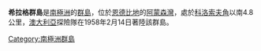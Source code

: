 '''希拉格群島'''是[[南極洲|南極洲]]的[[群島|群島]]，位於[[恩德比地|恩德比地]]的[[阿蒙森灣_(南極洲)|阿蒙森灣]]，處於[[科洛索夫角|科洛索夫角]]以南4.8公里，[[澳大利亞|澳大利亞]]探險隊在1958年2月14日著陸該群島。

{{Coord|66|32|S|50|12|E||display=title}}

{{Antarctica-geo-stub}}
[[Category:南極洲群島|Category:南極洲群島]]